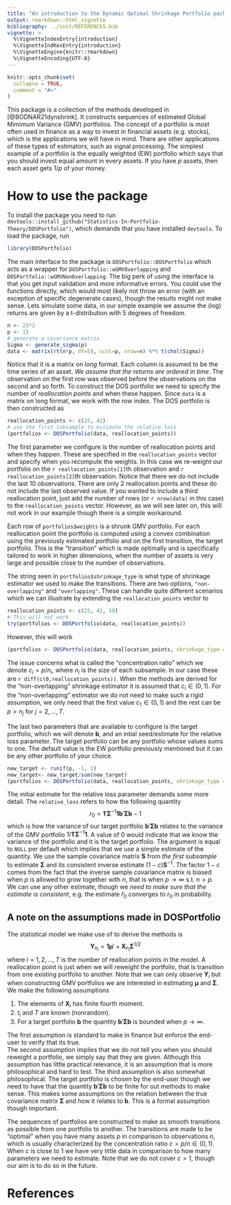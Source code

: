 ```yaml
---
title: "An introduction to the Dynamic Optimal Shrinkage Portfolio package"
output: rmarkdown::html_vignette
bibliography: ../inst/REFERENCES.bib
vignette: >
  %\VignetteIndexEntry{introduction}
  %\VignetteIndKexEntry{introduction}
  %\VignetteEngine{knitr::rmarkdown}
  %\VignetteEncoding{UTF-8}
---
```


```r
knitr::opts_chunk$set(
  collapse = TRUE,
  comment = "#>"
)
```

This package is a collection of the methods developed in [@BODNAR21dynshrink]. It constructs sequences of estimated Global Mimimum Variance (GMV) portfolios. The concept of a portfolio is most often used in finance as a way to invest in financial assets (e.g. stocks), which is the applications we will have in mind. There are other applications of these types of estimators, such as signal processing. The simplest example of a portfolio is the equally weighted (EW) portfolio which says that you should invest equal amount in every assets. If you have $p$ assets, then each asset gets $1/p$ of your money. 

# How to use the package

To install the package you need to run `devtools::install_github("Statistics-In-Portfolio-Theory/DOSPortfolio")`, which demands that you have installed `devtools`. To load the package, run
```r
library(DOSPortfolio)
```

The main interface to the package is `DOSPortfolio::DOSPortfolio` which acts as a wrapper for `DOSPortfolio::wGMVOverlapping`  and `DOSPortfolio::wGMVNonOverlapping`. The big perk of using the interface is that you get input validation and more informative errors. You could use the functions directly, which would most likely not throw an error (with an exception of specific degenerate cases), though the results might not make sense. Lets simulate some data, in our simple example we assume the (log) returns are given by a t-distribution with 5 degrees of freedom.
```r
n <- 25*2
p <- 15
# generate a covariance matrix
Sigma <- generate_sigma(p)
data <- matrix(rt(n*p, df=5), ncol=p, nrow=n) %*% t(chol(Sigma))
```
Notice that it is a matrix on _long_ format. Each column is assumed to be the time series of an asset. _We assume that the returns are ordered in time_. The observation on the first row was observed before the observations on the second and so forth. To construct the DOS portfolio we need to specify the number of _reallocation points_ and when these happen. Since `data` is a matrix on long format, we work with the row index. The DOS portfolio is then constructed as
```r
reallocation_points <- c(25, 42)
# use the first subsample to estimate the relative loss
(portfolios <- DOSPortfolio(data, reallocation_points))
```
The first parameter we configure is the number of reallocation points and when they happen. These are specified in the `reallocation_points` vector and specify when you recompute the weights. In this case we re-weight our portfolio on the `r reallocation_points[1]`th observation and `r reallocation_points[2]`th observation. Notice that there we do not include the last 10 observations. There are only 2 reallocation points and these do not include the last observed value. If you wanted to include a third reallocation point, just add the number of rows (or `r nrow(data)` in this case) to the `reallocation_points` vector. However, as we will see later on, this will not work in our example though there is a simple workaround.

Each row of `portfolios$weights` is a shrunk GMV portfolio. For each reallocation point the portfolio is computed using a convex combination using the previously estimated portfolio and on the first transition, the target portfolio. This is the "transition" which is made optimally and is specifically tailored to work in higher dimensions, when the number of assets is very large and possible close to the number of observations.

The string seen in `portfolios$shrinkage_type` is what type of shrinkage estimator we used to make the transitions. There are two options, `"non-overlapping"` and `"overlapping"`. These can handle quite different scenarios which we can illustrate by extending the `reallocation_points` vector to
```r
reallocation_points <- c(25, 42, 50)
# This will not work
try(portfolios <- DOSPortfolio(data, reallocation_points))
```
However, this will work
```r
(portfolios <- DOSPortfolio(data, reallocation_points, shrinkage_type = "overlapping"))
```
The issue concerns what is called the "concentration ratio" which we denote $c_i=p/n_i$, where $n_i$ is the size of each subsample. In our case these are `r diff(c(0,reallocation_points))`. When the methods are derived for the "non-overlapping" shrinkage estimator it is assumed that $c_i \in (0,1)$. For the "non-overlapping" estimator we do not need to make such a rigid assumption, we only need that the first value $c_1 \in (0,1)$ and the rest can be $p>n_j$ for $j=2,...,T$. 

The last two parameters that are available to configure is the target portfolio, which we will denote $\mathbf{b}$, and an intial seed/estimate for the relative loss parameter. The target portfolio can be any portfolio whose values sums to one. The default value is the EW portfolio previously mentioned but it can be any other portfolio of your choice. 
```r
new_target <- runif(p, -1, 1)
new_target<- new_target/sum(new_target)
(portfolios <- DOSPortfolio(data, reallocation_points, shrinkage_type = "overlapping", target_portfolio = new_target))
```

The initial estimate for the relative loss parameter demands some more detail. The `relative_loss` refers to how the following quantity
$$
r_0 = \mathbf{1}'\boldsymbol{\Sigma}^{-1}\mathbf{1} \mathbf{b}'\boldsymbol{\Sigma}\mathbf{b} -1
$$
which is how the variance of our target portfolio $\mathbf{b}'\boldsymbol{\Sigma}\mathbf{b}$ relates to the variance of the GMV portfolio $1/\mathbf{1}'\boldsymbol{\Sigma}^{-1}\mathbf{1}$. A value of $0$ would indicate that we know the variance of the portfolio and it is the target portfolio. The argument is equal to `NULL` per default which implies that we use a simple estimate of the quantity. We use the sample covariance matrix $\mathbf{S}$ from _the first subsample_ to estimate $\boldsymbol{\Sigma}$ and its consistent inverse estimate $(1-c)\mathbf{S}^{-1}$. The factor $1-c$ comes from the fact that the inverse sample covariance matrix is biased when $p$ is allowed to grow together with $n$, that is when $p\rightarrow \infty$ s.t. $n>p$. We can use any other estimate, though we _need to make sure that the estimate is consistent_, e.g. the estimate $\hat{r}_0$ converges to $r_0$ in probability.

## A note on the assumptions made in DOSPortfolio
The statistical model we make use of to derive the methods is
$$
\mathbf{Y}_{n_i} = \mathbf{1}\boldsymbol{\mu}' + \mathbf{X}_{n_i} \boldsymbol{\Sigma}^{1/2} 
$$
where $i=1,2,...,T$ is the number of reallocation points in the model. A reallocation point is just when we will reweight the portfolio, that is transition from one existing portfolio to another. Note that we can only observe $\mathbf{Y}_i$ but when constructing GMV portfolios we are interested in estimating $\boldsymbol{\mu}$ and $\boldsymbol{\Sigma}$. We make the following assumptions

1. The elements of $\mathbf{X}_i$ has finite fourth moment.
2. $t_i$ and $T$ are known (nonrandom). 
3. For a target portfolio $\mathbf{b}$ the quantity $\mathbf{b}' \boldsymbol{\Sigma}\mathbf{b}$ is bounded when $p \rightarrow \infty$.

The first assumption is standard to make in finance but enforce the end-user to verify that its true.  
The second assumption implies that we do not tell you when you should reweight a portfolio, we simply say that they are given. Although this assumption has little practical relevance, it is an assumption that is more philosophical and hard to test.
The third assumption is also somewhat philosophical. The target portfolio is chosen by the end-user though we need to have that the quantity $\mathbf{b}' \boldsymbol{\Sigma}\mathbf{b}$ to be finite for out methods to make sense. This makes some assumptions on the relation between the true covariance matrix $\boldsymbol{\Sigma}$ and how it relates to $\mathbf{b}$. This is a formal assumption though important. 

The sequences of portfolios are constructed to make as smooth transitions as possible from one portfolio to another. The transitions are made to be "optimal" when you have many assets $p$ in comparison to observations $n$, which is usually characterized by the concentration ratio $c=p/n \in (0,1)$. When $c$ is close to 1 we have very little data in comparison to how many parameters we need to estimate. Note that we do not cover $c>1$, though our aim is to do so in the future.

# References
